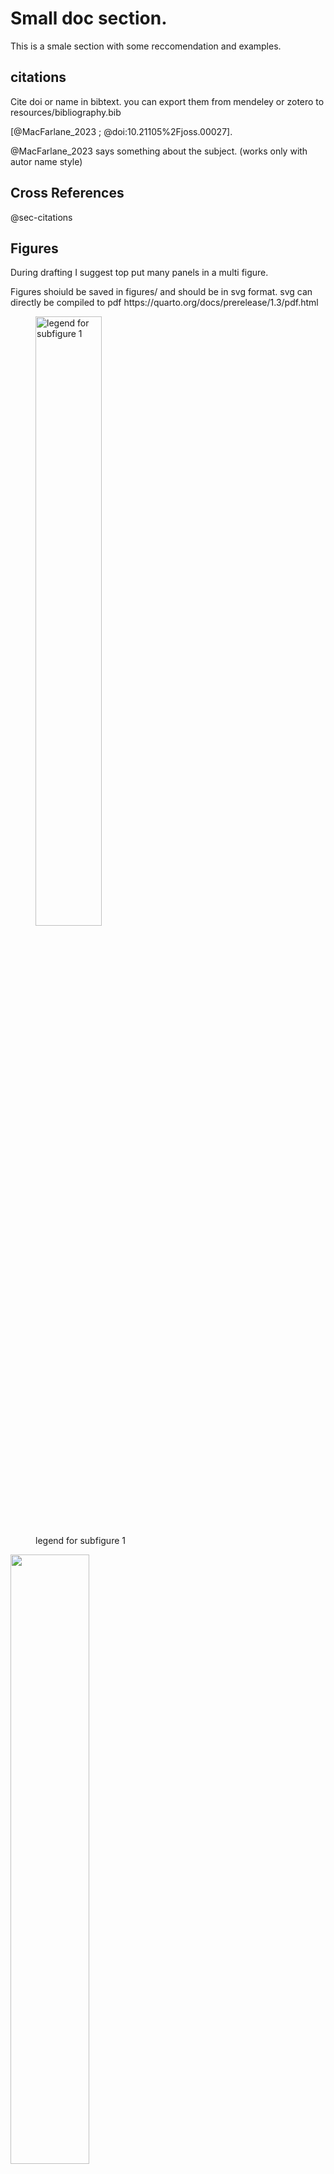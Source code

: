 
# Small doc section.

<!-- 
Put comments around the whole section if no longer used
-->

::: {.callout-note}
This is a smale section with some reccomendation and examples.
::: 



## citations {#sec-citations}
Cite doi or name in bibtext. you can export them from mendeley or zotero to resources/bibliography.bib

[@MacFarlane_2023 ; @doi:10.21105%2Fjoss.00027].


@MacFarlane_2023 says something about the subject. (works only with autor name style)



## Cross References

@sec-citations


## Figures
During drafting I suggest top put many panels in a multi figure.

Figures shoiuld be saved in figures/ and should be in svg format.
svg can directly be compiled to pdf https://quarto.org/docs/prerelease/1.3/pdf.html


::: {#fig-example layout-ncol=2}


![legend for subfigure 1](https://allisonhorst.github.io/palmerpenguins/logo.png){#fig-logo width=50%}

![](https://allisonhorst.github.io/palmerpenguins/reference/figures/culmen_depth.png){#fig-culmen width=50%}



Finally all thext would be in a single caption but during the drafting it is easier to have it in each subfigure.
The space after this line is very important!!

:::



Ref whole figure with @fig-example
Ref panel with @fig-culmen

The advantage is that if we change pannels e.g. man figure/ suplementary figure the numbering will be updated automatically.

## Writing guidelines:
1. Use as many empty lines as necessary.
2. new line after each sentence, to make your live with Git easier. 
   Don't break after abreviations like `Fig. `
   Use [special spaces](https://www.tutorialspoint.com/tpcg.php?p=1VgtlFdW) (Alt+Space) to distinguish them.

3. Advanced: use [semantic line breaks](https://sembr.org/). 
